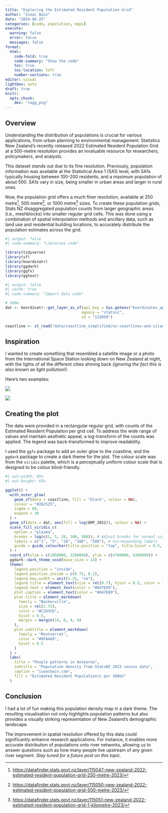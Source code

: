 ```yaml
---
title: "Exploring the Estimated Resident Population Grid"
author: "Isaac Bain"
date: "2024-06-25"
categories: [code, population, maps]
execute:
  warning: false
  error: false
  messages: false
format: 
  html:
    code-fold: true
    code-summary: "Show the code"
    toc: true
    toc-location: left
    number-sections: true
editor: visual
lightbox: auto
draft: true
knitr:
  opts_chunk: 
    dev: "ragg_png"
---
```


## Overview

Understanding the distribution of populations is crucial for various applications, from urban planning to environmental management. Statistics New Zealand’s recently released 2022 Estimated Resident Population Grid at a 500-metre resolution provides an invaluable resource for researchers, policymakers, and analysts.

This dataset stands out due to its fine resolution. Previously, population information was available at the Statistical Area 1 (SA1) level, with SA1s typically housing between 100-200 residents, and a maximum population of about 500. SA1s vary in size, being smaller in urban areas and larger in rural ones.

Now, the population grid offers a much finer resolution, available at 250 metre[^1], 500 metre[^2], or 1000 metre[^3] sizes. To create these population grids, Stats NZ disaggregated population counts from larger geographic areas (i.e., meshblocks) into smaller regular grid cells. This was done using a combination of spatial interpolation methods and ancillary data, such as land use and residential building locations, to accurately distribute the population estimates across the grid.

[^1]: <https://datafinder.stats.govt.nz/layer/115047-new-zealand-2022-estimated-resident-population-grid-250-metre-2023/>

[^2]: <https://datafinder.stats.govt.nz/layer/115050-new-zealand-2022-estimated-resident-population-grid-500-metre-2023/>

[^3]: <https://datafinder.stats.govt.nz/layer/115051-new-zealand-2022-estimated-resident-population-grid-1-kilometre-2023/>

```r
#| output: false
#| code-summary: "Libraries code"

library(tidyverse)
library(sf)
library(koordinatr)
library(ggdark)
library(ggfx)
library(ggtext)
```

```r
#| output: false
#| cache: true
#| code-summary: "Import data code"

# 500m 
dat <- koordinatr::get_layer_as_sf(api_key = Sys.getenv("koordinates_api_key"),
                                  agency = "statsnz",
                                  id = "115050")

coastline <- st_read("data/coastline_simplified/nz-coastlines-and-islands-polygons-topo-150k.shp", crs = 2193)
```
## Inspiration

I wanted to create something that resembled a satellite image or a photo from the International Space Station looking down on New Zealand at night, with the lights of all the different cities shining back *(ignoring the fact this is also known as light pollution!)*.

Here's two examples:

::: {layout-ncol="2"}
![](new_zealand_DNB_Oct.png)

![](nzherald.png)
:::

## Creating the plot

The data were provided in a rectangular regular grid, with counts of the Estimated Resident Population per grid cell. To address the wide range of values and maintain aesthetic appeal, a log-transform of the counts was applied. The legend was back-transformed to improve readability.

I used the `ggfx` package to add an outer glow to the coastline, and the `ggdark` package to create a dark theme for the plot. The colour scale was from the `viridis` palette, which is a perceptually uniform colour scale that is designed to be colour blind-friendly.

```r
#| out-width: 65%
#| out-height: 65%

ggplot() +
  with_outer_glow(
    geom_sf(data = coastline, fill = "black", colour = NA),
    colour = "#262525",
    sigma = 60, 
    expand = 30
  ) +
  geom_sf(data = dat, aes(fill = log(ERP_2022)), colour = NA) +
  scale_fill_viridis_c(
    option = "plasma",
    breaks = log(c(1, 5, 20, 100, 500)), # Adjust breaks for normal scale
    labels = c("1", "5", "20", "100", "500"), # Corresponding labels
    guide = guide_colourbar(title.position = "top", title.hjust = 0.5, direction = "horizontal")
  ) +
  coord_sf(xlim = c(1050000, 2200000), ylim = c(4700000, 6200000)) +
  ggdark::dark_theme_void(base_size = 14) +
  theme(
    legend.position = "inside",
    legend.position.inside = c(0.75, 0.2),
    legend.key.width = unit(1.25, "cm"),
    legend.title = element_text(size = rel(0.7), hjust = 0.5, color = "#847E89"),
    legend.text = element_text(color = "#847E89"),
    plot.caption = element_text(color = "#847E89"),
    plot.title = element_markdown(
      family = "Baskerville", 
      size = rel(2.75),
      color = "#C2D3CD",
      hjust = 0.5,
      margin = margin(14, 0, 4, 0)
    ),
    plot.subtitle = element_markdown(
      family = "Montserrat", 
      color = "#9FA4A9",
      hjust = 0.5
    )
  ) +
  labs(
    title = "People patterns in Aotearoa",
    subtitle = "Population density from StatsNZ 2023 census data",
    caption = "isaacbain.com",
    fill = "Estimated Resident Population\n per 500m2"
  )
```

## Conclusion

I had a lot of fun making this population density map in a dark theme. The resulting visualisation not only highlights population patterns but also provides a visually striking representation of New Zealand's demographic landscape.

The improvement in spatial resolution offered by this data could significantly enhance research applications. For instance, it enables more accurate distribution of populations onto river networks, allowing us to answer questions such as how many people live upstream of any given river segment. *Stay tuned for a future post on this topic.*

